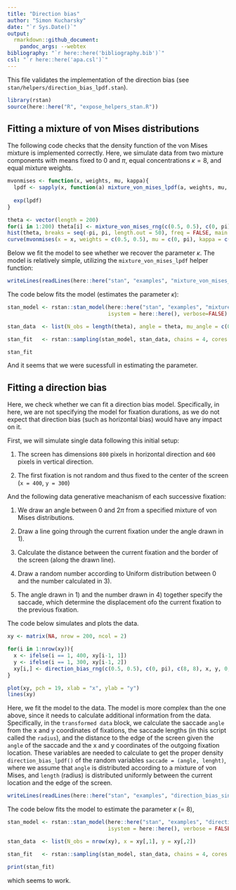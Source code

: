```yaml
---
title: "Direction bias"
author: "Simon Kucharsky"
date: "`r Sys.Date()`"
output: 
  rmarkdown::github_document:
    pandoc_args: --webtex
bibliography: "`r here::here('bibliography.bib')`"
csl: "`r here::here('apa.csl')`"
---
```


This file validates the implementation of the direction bias (see `stan/helpers/direction_bias_lpdf.stan`).

```r
library(rstan)
source(here::here("R", "expose_helpers_stan.R"))
```

## Fitting a mixture of von Mises distributions 

The following code checks that the density function of the von Mises mixture is implemented correctly. Here, we simulate data from two mixture components with means fixed to 0 and $\pi$, equal concentrations $\kappa = 8$, and equal mixture weights.

```r
mvonmises <- function(x, weights, mu, kappa){
  lpdf <- sapply(x, function(a) mixture_von_mises_lpdf(a, weights, mu, kappa))
  
  exp(lpdf)
}

theta <- vector(length = 200)
for(i in 1:200) theta[i] <- mixture_von_mises_rng(c(0.5, 0.5), c(0, pi), c(8, 8))
hist(theta, breaks = seq(-pi, pi, length.out = 50), freq = FALSE, main = "von Mises mixture")
curve(mvonmises(x = x, weights = c(0.5, 0.5), mu = c(0, pi), kappa = c(8, 8)), from = -pi, to = pi, add = TRUE)
```

Below we fit the model to see whether we recover the parameter $\kappa$. The model is relatively simple, utilizing the `mixture_von_mises_lpdf` helper function:

```r
writeLines(readLines(here::here("stan", "examples", "mixture_von_mises_single.stan")))
```

The code below fits the model (estimates the parameter $\kappa$):

```r
stan_model <- rstan::stan_model(here::here("stan", "examples", "mixture_von_mises_single.stan"),
                                isystem = here::here(), verbose=FALSE)

stan_data  <- list(N_obs = length(theta), angle = theta, mu_angle = c(0, pi))

stan_fit   <- rstan::sampling(stan_model, stan_data, chains = 4, cores = 4, warmup = 500, iter = 1000, refresh = 0)

stan_fit
```

And it seems that we were sucessfull in estimating the parameter.

## Fitting a direction bias

Here, we check whether we can fit a direction bias model. Specifically, in here, we are not specifying the model for fixation durations, as we do not expect that direction bias (such as horizontal bias) would have any impact on it. 

First, we will simulate single data following this initial setup:

1) The screen has dimensions `800` pixels in horizontal direction and `600` pixels in vertical direction.

2) The first fixation is not random and thus fixed to the center of the screen (`x = 400`, `y = 300`)

And the following data generative meachanism of each successive fixation:

1) We draw an angle between 0 and $2\pi$ from a specified mixture of von Mises distributions.

2) Draw a line going through the current fixation under the angle drawn in 1).

3) Calculate the distance between the current fixation and the border of the screen (along the drawn line).

4) Draw a random number according to Uniform distribution between 0 and the number calculated in 3).

5) The angle drawn in 1) and the number drawn in 4) together specify the saccade, which determine the displacement ofo the current fixation to the previous fixation.

The code below simulates and plots the data.

```r
xy <- matrix(NA, nrow = 200, ncol = 2)

for(i in 1:nrow(xy)){
  x <- ifelse(i == 1, 400, xy[i-1, 1])
  y <- ifelse(i == 1, 300, xy[i-1, 2])
  xy[i,] <- direction_bias_rng(c(0.5, 0.5), c(0, pi), c(8, 8), x, y, 0, 800, 0, 600)
}

plot(xy, pch = 19, xlab = "x", ylab = "y")
lines(xy)
```

Here, we fit the model to the data. The model is more complex than the one above, since it needs to calculate additional information from the data. Specifically, in the `transformed data` block, we calculate the saccade `angle` from the x and y coordinates of fixations, the saccade lengths (in this script called the `radius`), and the distance to the edge of the screen given the `angle` of the saccade and the x and y coordinates of the outgoing fixation location. These variables are needed to calculate to get the proper density `direction_bias_lpdf()` of the random variables `saccade = (angle, lenght)`, where we assume that `angle` is distributed according to a mixture of von Mises, and `length` (radius) is distributed uniformly between the current location and the edge of the screen.

```r
writeLines(readLines(here::here("stan", "examples", "direction_bias_single.stan")))
```


The code below fits the model to estimate the parameter $\kappa$ (= 8),

```r
stan_model <- rstan::stan_model(here::here("stan", "examples", "direction_bias_single.stan"),
                                isystem = here::here(), verbose = FALSE)

stan_data  <- list(N_obs = nrow(xy), x = xy[,1], y = xy[,2])

stan_fit   <- rstan::sampling(stan_model, stan_data, chains = 4, cores = 4, warmup = 500, iter = 1000, refresh = 0)

print(stan_fit)
```


which seems to work.